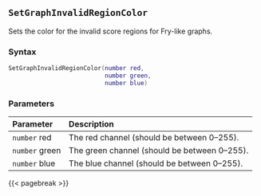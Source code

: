 ## `SetGraphInvalidRegionColor`

Sets the color for the invalid score regions for Fry-like graphs.

### Syntax {-}

``` .lua
SetGraphInvalidRegionColor(number red,
                           number green,
                           number blue)
```


### Parameters {-}

**Parameter** | **Description**
| :-- | :-- |
|`number` red | The red channel (should be between 0--255). | 
|`number` green | The green channel (should be between 0--255). | 
|`number` blue | The blue channel (should be between 0--255). |


{{< pagebreak >}}